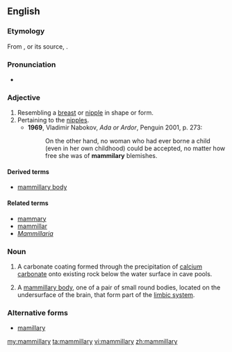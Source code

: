 ==English==

===Etymology===
From {{etyl|frm|en}} {{term|mamillaire|lang=frm}}, or its source, {{etyl|LL.|en}} {{term|lang=la|mamillaris}}.

===Pronunciation===
*{{a|UK}} {{IPA|/ˈmamɪləɹi/}}

===Adjective===
{{en-adj}}

# Resembling a [[breast]] or [[nipple]] in shape or form.
# Pertaining to the [[nipple]]s.
#*'''1969''', Vladimir Nabokov, ''Ada or Ardor'', Penguin 2001, p. 273:
#*:On the other hand, no woman who had ever borne a child (even in her own childhood) could be accepted, no matter how free she was of '''mammilary''' blemishes.

====Derived terms====
* [[mammillary body]]

====Related terms====
* [[mammary]]
* [[mammillar]]
* ''[[Mammillaria]]''

===Noun===
{{en-noun|mammillaries}}

# {{context|geology|speleology}} A carbonate coating formed through the precipitation of [[calcium]] [[carbonate]] onto existing rock below the water surface in cave pools.
# {{context|anatomy}} A [[mammillary body]], one of a pair of small round bodies, located on the undersurface of the brain, that form part of the [[limbic system]].

===Alternative forms===
* [[mamillary]]

[[my:mammillary]]
[[ta:mammillary]]
[[vi:mammillary]]
[[zh:mammillary]]